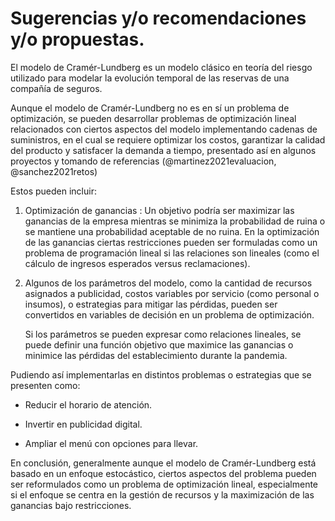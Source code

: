 ::: {#text-align:justify}
# Sugerencias y/o recomendaciones y/o propuestas.

El modelo de Cramér-Lundberg es un modelo clásico en teoría del riesgo utilizado para modelar la evolución temporal de las reservas de una compañía de seguros.

Aunque el modelo de Cramér-Lundberg no es en sí un problema de optimización, se pueden desarrollar problemas de optimización lineal relacionados con ciertos aspectos del modelo implementando cadenas de suministros, en el cual se requiere optimizar los costos, garantizar la calidad del producto y satisfacer la demanda a tiempo, presentado así en algunos proyectos y tomando de referencias (@martinez2021evaluacion, @sanchez2021retos)

Estos pueden incluir:

1.  Optimización de ganancias : Un objetivo podría ser maximizar las ganancias de la empresa mientras se minimiza la probabilidad de ruina o se mantiene una probabilidad aceptable de no ruina. En la optimización de las ganancias ciertas restricciones pueden ser formuladas como un problema de programación lineal si las relaciones son lineales (como el cálculo de ingresos esperados versus reclamaciones).

2.  Algunos de los parámetros del modelo, como la cantidad de recursos asignados a publicidad, costos variables por servicio (como personal o insumos), o estrategias para mitigar las pérdidas, pueden ser convertidos en variables de decisión en un problema de optimización.

    Si los parámetros se pueden expresar como relaciones lineales, se puede definir una función objetivo que maximice las ganancias o minimice las pérdidas del establecimiento durante la pandemia.

Pudiendo así implementarlas en distintos problemas o estrategias que se presenten como:

-   Reducir el horario de atención.

-   Invertir en publicidad digital.

-   Ampliar el menú con opciones para llevar.

En conclusión, generalmente aunque el modelo de Cramér-Lundberg está basado en un enfoque estocástico, ciertos aspectos del problema pueden ser reformulados como un problema de optimización lineal, especialmente si el enfoque se centra en la gestión de recursos y la maximización de las ganancias bajo restricciones.
:::
